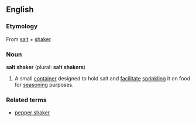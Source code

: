 ==English==

===Etymology===
From [[salt]] + [[shaker]]

===Noun===
'''salt shaker''' (plural: '''salt shakers''')

# A small [[container]] designed to hold salt and [[facilitate]] [[sprinkling]] it on food for [[seasoning]] purposes.

===Related terms===
* [[pepper shaker]]